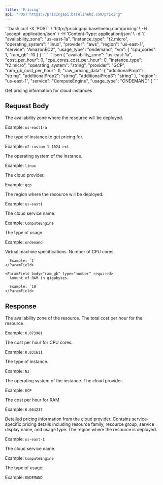 ```yaml
---
title: 'Pricing'
api: "POST https://pricingapi.baselinehq.com/pricing"
---
```


<RequestExample>
```bash
curl -X 'POST' \
  'http://pricingapi.baselinehq.com/pricing' \
  -H 'accept: application/json' \
  -H 'Content-Type: application/json' \
  -d '{
  "availability_zone": "us-east-1a",
  "instance_type": "t2.micro",
  "operating_system": "linux",
  "provider": "aws",
  "region": "us-east-1",
  "service": "AmazonEC2",
  "usage_type": "ondemand",
  "vm": {
    "cpu_cores": 1,
    "ram_gb": 10
  }
}'
```
</RequestExample>

<ResponseExample>
```json
{
  "availability_zone": "us-east-1a",
  "cost_per_hour": 0,
  "cpu_cores_cost_per_hour": 0,
  "instance_type": "t2.micro",
  "operating_system": "string",
  "provider": "GCP",
  "ram_gb_cost_per_hour": 0,
  "raw_pricing_data": {
    "additionalProp1": "string",
    "additionalProp2": "string",
    "additionalProp3": "string"
  },
  "region": "us-east-1",
  "service": "ComputeEngine",
  "usage_type": "ONDEMAND"
}
```
</ResponseExample>

Get pricing information for cloud instances

## Request Body

<ParamField body="availability_zone" type="string" required>
  The availability zone where the resource will be deployed.
  
  Example: `us-east1-a`
</ParamField>

<ParamField body="instance_type" type="string" required>
  The type of instance to get pricing for.
  
  Example: `n2-custom-1-1024-ext`
</ParamField>

<ParamField body="operating_system" type="string" required>
  The operating system of the instance.
  
  Example: `linux`
</ParamField>

<ParamField body="provider" type="string" required>
  The cloud provider.
  
  Example: `gcp`
</ParamField>

<ParamField body="region" type="string" required>
  The region where the resource will be deployed.
  
  Example: `us-east1`
</ParamField>

<ParamField body="service" type="string" required>
  The cloud service name.
  
  Example: `ComputeEngine`
</ParamField>

<ParamField body="usage_type" type="string" required>
  The type of usage.
  
  Example: `ondemand`
</ParamField>

<ParamField body="vm" type="object" required>
  Virtual machine specifications.
  
  <Expandable title="VM Properties">
    <ParamField body="cpu_cores" type="number" required>
      Number of CPU cores.
      
      Example: `1`
    </ParamField>
    
    <ParamField body="ram_gb" type="number" required>
      Amount of RAM in gigabytes.
      
      Example: `10`
    </ParamField>
  </Expandable>
</ParamField>

## Response

<ResponseField name="availability_zone" type="string">
  The availability zone of the resource.
</ResponseField>

<ResponseField name="cost_per_hour" type="number">
  The total cost per hour for the resource.
  
  Example: `0.073981`
</ResponseField>

<ResponseField name="cpu_cores_cost_per_hour" type="number">
  The cost per hour for CPU cores.
  
  Example: `0.031611`
</ResponseField>

<ResponseField name="instance_type" type="string">
  The type of instance.
  
  Example: `N2`
</ResponseField>

<ResponseField name="operating_system" type="string">
  The operating system of the instance.
</ResponseField>

<ResponseField name="provider" type="string">
  The cloud provider.
  
  Example: `GCP`
</ResponseField>

<ResponseField name="ram_gb_cost_per_hour" type="number">
  The cost per hour for RAM.
  
  Example: `0.004237`
</ResponseField>

<ResponseField name="raw_pricing_data" type="object">
  Detailed pricing information from the cloud provider.
  
  <Expandable title="Raw Pricing Data">
    <ResponseField name="services" type="object">
      Contains service-specific pricing details including resource family, resource group, service display name, and usage type.
    </ResponseField>
  </Expandable>
</ResponseField>

<ResponseField name="region" type="string">
  The region where the resource is deployed.
  
  Example: `us-east-1`
</ResponseField>

<ResponseField name="service" type="string">
  The cloud service name.
  
  Example: `ComputeEngine`
</ResponseField>

<ResponseField name="usage_type" type="string">
  The type of usage.
  
  Example: `ONDEMAND`
</ResponseField>